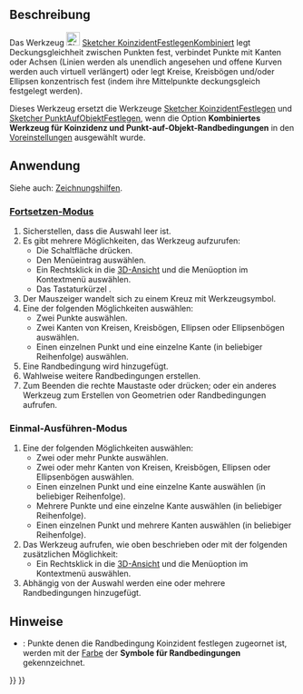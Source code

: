 <languages/>

{{Docnav/de
|[[Sketcher_ConstrainLock/de|Sperren]]
|[[Sketcher_ConstrainCoincident/de|KoinzidentFestlegen]]
|[[Sketcher_Workbench/de|Sketcher]]
|IconL=Sketcher_ConstrainLock.svg
|IconR=Sketcher_ConstrainCoincident.svg
|IconC=Workbench_Sketcher.svg
}}

{{GuiCommand/de
|Name=Sketcher ConstrainCoincidentUnified
|Name/de=Sketcher KoinzidentFestlegenKombiniert
|MenuLocation=Skizze → Randbedingungen → Koinzident festlegen
|Workbenches=[[Sketcher_Workbench/de|Sketcher]]
|Shortcut={{KEY|C}}
|Version=1.0
|SeeAlso=[[Sketcher ConstrainCoincident/de|Sketcher KoinzidentFestlegen]], [[Sketcher_ConstrainPointOnObject/de|Sketcher PunktAufObjektFestlegen]]
}}

<span id="Description"></span>
==Beschreibung==

Das Werkzeug [[Image:Sketcher_ConstrainCoincidentUnified.svg|24px]] [[Sketcher_ConstrainCoincidentUnified/de|Sketcher KoinzidentFestlegenKombiniert]] legt Deckungsgleichheit zwischen Punkten fest, verbindet Punkte mit Kanten oder Achsen (Linien werden als unendlich angesehen und offene Kurven werden auch virtuell verlängert) oder legt Kreise, Kreisbögen und/oder Ellipsen konzentrisch fest (indem ihre Mittelpunkte deckungsgleich festgelegt werden).

Dieses Werkzeug ersetzt die Werkzeuge [[Sketcher_ConstrainCoincident/de|Sketcher KoinzidentFestlegen]] und [[Sketcher_ConstrainPointOnObject/de|Sketcher PunktAufObjektFestlegen]], wenn die Option '''Kombiniertes Werkzeug für Koinzidenz und Punkt-auf-Objekt-Randbedingungen''' in den [[Sketcher_Preferences/de#Allgemein|Voreinstellungen]] ausgewählt wurde.

<span id="Usage"></span>
==Anwendung==

Siehe auch: [[Sketcher_Workbench/de#Zeichnungshilfen|Zeichnungshilfen]].

<span id="Continue_mode"></span>
===[[Sketcher_Workbench/de#Fortsetzen-Modi|Fortsetzen-Modus]]===

# Sicherstellen, dass die Auswahl leer ist.
# Es gibt mehrere Möglichkeiten, das Werkzeug aufzurufen:
#* Die Schaltfläche {{Button|[[Image:Sketcher_ConstrainCoincidentUnified.svg|16px]] [[Sketcher_ConstrainCoincidentUnified/de|Koinzident festlegen]]}} drücken.
#* Den Menüeintrag {{MenuCommand|Skizze → Sketcher-Randbedingungen → [[Image:Sketcher_ConstrainCoincidentUnified.svg|16px]] Koinzident festlegen}} auswählen.
#* Ein Rechtsklick in die [[3D_View/de|3D-Ansicht]] und die Menüoption {{MenuCommand|[[Image:Sketcher_ConstrainCoincidentUnified.svg|16px]] Koinzident festlegen}} im Kontextmenü auswählen.
#* Das Tastaturkürzel {{KEY|C}}.
# Der Mauszeiger wandelt sich zu einem Kreuz mit Werkzeugsymbol.
# Eine der folgenden Möglichkeiten auswählen:
#* Zwei Punkte auswählen.
#* Zwei Kanten von Kreisen, Kreisbögen, Ellipsen oder Ellipsenbögen auswählen.
#* Einen einzelnen Punkt und eine einzelne Kante (in beliebiger Reihenfolge) auswählen.
# Eine Randbedingung wird hinzugefügt.
# Wahlweise weitere Randbedingungen erstellen.
# Zum Beenden die rechte Maustaste oder {{KEY|Esc}} drücken; oder ein anderes Werkzeug zum Erstellen von Geometrien oder Randbedingungen aufrufen.

<span id="Run-once_mode"></span>
===Einmal-Ausführen-Modus===

# Eine der folgenden Möglichkeiten auswählen:
#* Zwei oder mehr Punkte auswählen.
#* Zwei oder mehr Kanten von Kreisen, Kreisbögen, Ellipsen oder Ellipsenbögen auswählen.
#* Einen einzelnen Punkt und eine einzelne Kante auswählen (in beliebiger Reihenfolge).
#* Mehrere Punkte und eine einzelne Kante auswählen (in beliebiger Reihenfolge).
#* Einen einzelnen Punkt und mehrere Kanten auswählen (in beliebiger Reihenfolge).
# Das Werkzeug aufrufen, wie oben beschrieben oder mit der folgenden zusätzlichen Möglichkeit:
#* Ein Rechtsklick in die [[3D_View/de|3D-Ansicht]] und die Menüoption {{MenuCommand|[[Image:Sketcher_ConstrainCoincidentUnified.svg|16px]] Koinzident festlegen}} im Kontextmenü auswählen.
# Abhängig von der Auswahl werden eine oder mehrere Randbedingungen hinzugefügt.

<span id="Notes"></span>
==Hinweise==

* {{Version/de|1.0}}: Punkte denen die Randbedingung Koinzident festlegen zugeornet ist, werden mit der [[Sketcher_Preferences/de#Darstellung|Farbe]] der '''Symbole für Randbedingungen'''  gekennzeichnet.


{{Docnav/de
|[[Sketcher_ConstrainLock/de|Sperren]]
|[[Sketcher_ConstrainCoincident/de|KoinzidentFestlegen]]
|[[Sketcher_Workbench/de|Sketcher]]
|IconL=Sketcher_ConstrainLock.svg
|IconR=Sketcher_ConstrainCoincident.svg
|IconC=Workbench_Sketcher.svg
}}

{{Sketcher_Tools_navi{{#translation:}}}}
{{Userdocnavi{{#translation:}}}}